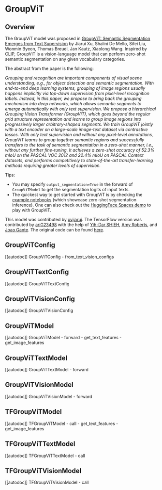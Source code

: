 <!--Copyright 2022 NVIDIA and The HuggingFace Team. All rights reserved.

Licensed under the Apache License, Version 2.0 (the "License"); you may not use this file except in compliance with
the License. You may obtain a copy of the License at

http://www.apache.org/licenses/LICENSE-2.0

Unless required by applicable law or agreed to in writing, software distributed under the License is distributed on
an "AS IS" BASIS, WITHOUT WARRANTIES OR CONDITIONS OF ANY KIND, either express or implied. See the License for the
specific language governing permissions and limitations under the License.
-->

# GroupViT

## Overview

The GroupViT model was proposed in [GroupViT: Semantic Segmentation Emerges from Text Supervision](https://arxiv.org/abs/2202.11094) by Jiarui Xu, Shalini De Mello, Sifei Liu, Wonmin Byeon, Thomas Breuel, Jan Kautz, Xiaolong Wang.
Inspired by [CLIP](clip), GroupViT is a vision-language model that can perform zero-shot semantic segmentation on any given vocabulary categories.

The abstract from the paper is the following:

*Grouping and recognition are important components of visual scene understanding, e.g., for object detection and semantic segmentation. With end-to-end deep learning systems, grouping of image regions usually happens implicitly via top-down supervision from pixel-level recognition labels. Instead, in this paper, we propose to bring back the grouping mechanism into deep networks, which allows semantic segments to emerge automatically with only text supervision. We propose a hierarchical Grouping Vision Transformer (GroupViT), which goes beyond the regular grid structure representation and learns to group image regions into progressively larger arbitrary-shaped segments. We train GroupViT jointly with a text encoder on a large-scale image-text dataset via contrastive losses. With only text supervision and without any pixel-level annotations, GroupViT learns to group together semantic regions and successfully transfers to the task of semantic segmentation in a zero-shot manner, i.e., without any further fine-tuning. It achieves a zero-shot accuracy of 52.3% mIoU on the PASCAL VOC 2012 and 22.4% mIoU on PASCAL Context datasets, and performs competitively to state-of-the-art transfer-learning methods requiring greater levels of supervision.*

Tips:

- You may specify `output_segmentation=True` in the forward of `GroupViTModel` to get the segmentation logits of input texts. 
- The quickest way to get started with GroupViT is by checking the [example notebooks](https://github.com/xvjiarui/GroupViT/blob/main/demo/GroupViT_hf_inference_notebook.ipynb) (which showcase zero-shot segmentation inference). One can also check out the [HuggingFace Spaces demo](https://huggingface.co/spaces/xvjiarui/GroupViT) to play with GroupViT. 

This model was contributed by [xvjiarui](https://huggingface.co/xvjiarui). The TensorFlow version was contributed by [ariG23498](https://huggingface.co/ariG23498) with the help of [Yih-Dar SHIEH](https://huggingface.co/ydshieh), [Amy Roberts](https://huggingface.co/amyeroberts), and [Joao Gante](https://huggingface.co/joaogante).
The original code can be found [here](https://github.com/NVlabs/GroupViT).


## GroupViTConfig

[[autodoc]] GroupViTConfig
    - from_text_vision_configs

## GroupViTTextConfig

[[autodoc]] GroupViTTextConfig

## GroupViTVisionConfig

[[autodoc]] GroupViTVisionConfig

## GroupViTModel

[[autodoc]] GroupViTModel
    - forward
    - get_text_features
    - get_image_features

## GroupViTTextModel

[[autodoc]] GroupViTTextModel
    - forward

## GroupViTVisionModel

[[autodoc]] GroupViTVisionModel
    - forward

## TFGroupViTModel

[[autodoc]] TFGroupViTModel
    - call
    - get_text_features
    - get_image_features

## TFGroupViTTextModel

[[autodoc]] TFGroupViTTextModel
    - call

## TFGroupViTVisionModel

[[autodoc]] TFGroupViTVisionModel
    - call